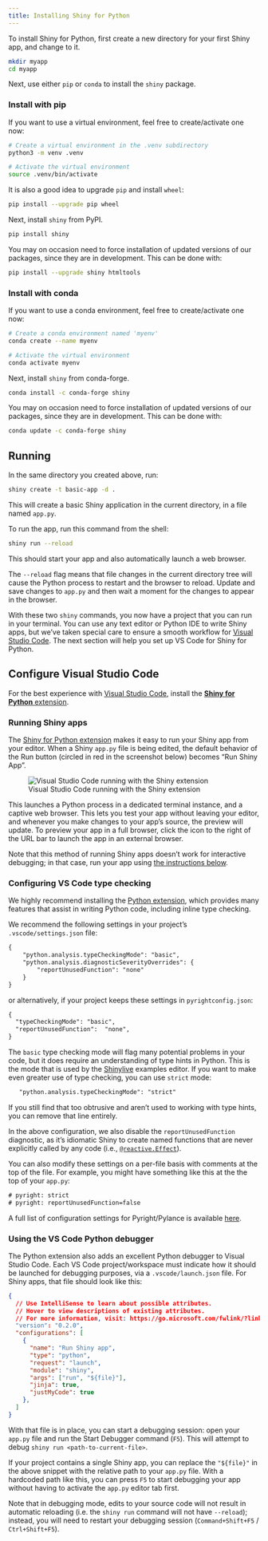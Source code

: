 ```yaml
---
title: Installing Shiny for Python
---
```


To install Shiny for Python, first create a new directory for your first Shiny app, and change to it.

```bash
mkdir myapp
cd myapp
```

Next, use either `pip` or `conda` to install the `shiny` package.

::: {.panel-tabset}

### Install with pip

If you want to use a virtual environment, feel free to create/activate one now:

```bash
# Create a virtual environment in the .venv subdirectory
python3 -m venv .venv

# Activate the virtual environment
source .venv/bin/activate
```

It is also a good idea to upgrade `pip` and install `wheel`:

```bash
pip install --upgrade pip wheel
```

Next, install `shiny` from PyPI.

```bash
pip install shiny
```

You may on occasion need to force installation of updated versions of our packages, since they are in development. This can be done with:

```bash
pip install --upgrade shiny htmltools
```

### Install with conda

If you want to use a conda environment, feel free to create/activate one now:

```bash
# Create a conda environment named 'myenv'
conda create --name myenv

# Activate the virtual environment
conda activate myenv
```

Next, install `shiny` from conda-forge.

```bash
conda install -c conda-forge shiny
```

You may on occasion need to force installation of updated versions of our packages, since they are in development. This can be done with:

```bash
conda update -c conda-forge shiny
```

:::

## Running

In the same directory you created above, run:

```bash
shiny create -t basic-app -d .
```

This will create a basic Shiny application in the current directory, in a file named `app.py`.

To run the app, run this command from the shell:

```bash
shiny run --reload
```

This should start your app and also automatically launch a web browser.

The `--reload` flag means that file changes in the current directory tree will cause the Python process to restart and the browser to reload. Update and save changes to `app.py` and then wait a moment for the changes to appear in the browser.

With these two `shiny` commands, you now have a project that you can run in your terminal. You can use any text editor or Python IDE to write Shiny apps, but we've taken special care to ensure a smooth workflow for [Visual Studio Code][vscode]. The next section will help you set up VS Code for Shiny for Python.

## Configure Visual Studio Code

For the best experience with [Visual Studio Code][vscode], install the [**Shiny for Python** extension][vscode-shiny].

### Running Shiny apps

The [Shiny for Python extension][vscode-shiny] makes it easy to run your Shiny app from your editor. When a Shiny `app.py` file is being edited, the default behavior of the Run button (circled in red in the screenshot below) becomes "Run Shiny App".

![Visual Studio Code running with the Shiny extension](assets/vscode.png)

This launches a Python process in a dedicated terminal instance, and a captive web browser. This lets you test your app without leaving your editor, and whenever you make changes to your app's source, the preview will update. To preview your app in a full browser, click the icon to the right of the URL bar to launch the app in an external browser.

Note that this method of running Shiny apps doesn't work for interactive debugging; in that case, run your app using [the instructions below](#vsc-debug).

### Configuring VS Code type checking

We highly recommend installing the [Python extension][vscode-python], which provides many features that assist in writing Python code, including inline type checking.

We recommend the following settings in your project's `.vscode/settings.json` file:

```default
{
    "python.analysis.typeCheckingMode": "basic",
    "python.analysis.diagnosticSeverityOverrides": {
        "reportUnusedFunction": "none"
    }
}
```

or alternatively, if your project keeps these settings in `pyrightconfig.json`:

```default
{
  "typeCheckingMode": "basic",
  "reportUnusedFunction":  "none",
}
```

The `basic` type checking mode will flag many potential problems in your code, but it does require an understanding of type hints in Python. This is the mode that is used by the [Shinylive](https://shinylive.io) examples editor. If you want to make even greater use of type checking, you can use `strict` mode:

```default
   "python.analysis.typeCheckingMode": "strict"
```

If you still find that too obtrusive and aren't used to working with type hints, you can remove that line entirely.

In the above configuration, we also disable the `reportUnusedFunction` diagnostic, as it's idiomatic Shiny to create named functions that are never explicitly called by any code (i.e., [`@reactive.Effect`](reactive-programming.html)).


You can also modify these settings on a per-file basis with comments at the top of the file. For example, you might have something like this at the the top of your `app.py`:

```default
# pyright: strict
# pyright: reportUnusedFunction=false
```

A full list of configuration settings for Pyright/Pylance is available [here](https://github.com/microsoft/pyright/blob/main/docs/configuration.md).

### Using the VS Code Python debugger {#vsc-debug}

The Python extension also adds an excellent Python debugger to Visual Studio Code. Each VS Code project/workspace must indicate how it should be launched for debugging purposes, via a `.vscode/launch.json` file. For Shiny apps, that file should look like this:

```json
{
  // Use IntelliSense to learn about possible attributes.
  // Hover to view descriptions of existing attributes.
  // For more information, visit: https://go.microsoft.com/fwlink/?linkid=830387
  "version": "0.2.0",
  "configurations": [
    {
      "name": "Run Shiny app",
      "type": "python",
      "request": "launch",
      "module": "shiny",
      "args": ["run", "${file}"],
      "jinja": true,
      "justMyCode": true
    },
  ]
}
```

With that file is in place, you can start a debugging session: open your `app.py` file and run the Start Debugger command (`F5`). This will attempt to debug `shiny run <path-to-current-file>`.

If your project contains a single Shiny app, you can replace the `"${file}"` in the above snippet with the relative path to your `app.py` file. With a hardcoded path like this, you can press `F5` to start debugging your app without having to activate the `app.py` editor tab first.

Note that in debugging mode, edits to your source code will not result in automatic reloading (i.e. the `shiny run` command will not have `--reload`); instead, you will need to restart your debugging session (`Command+Shift+F5` / `Ctrl+Shift+F5`).


[vscode]: https://code.visualstudio.com/
[vscode-shiny]: https://marketplace.visualstudio.com/items?itemName=posit.shiny-python
[vscode-python]: https://marketplace.visualstudio.com/items?itemName=ms-python.python
